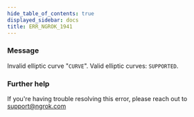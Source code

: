 ```yaml
---
hide_table_of_contents: true
displayed_sidebar: docs
title: ERR_NGROK_1941
---
```


### Message

Invalid elliptic curve "`CURVE`". Valid elliptic curves: `SUPPORTED`.

<ErrorDetails />

### Further help

If you're having trouble resolving this error, please reach out to [support@ngrok.com](mailto:support@ngrok.com?subject=Help%20with%20ERR_NGROK_1941)
